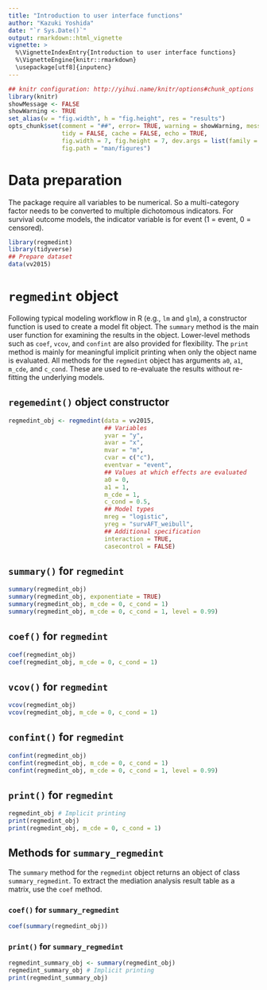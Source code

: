 ```yaml
---
title: "Introduction to user interface functions"
author: "Kazuki Yoshida"
date: "`r Sys.Date()`"
output: rmarkdown::html_vignette
vignette: >
  %\VignetteIndexEntry{Introduction to user interface functions}
  %\VignetteEngine{knitr::rmarkdown}
  \usepackage[utf8]{inputenc}
---
```


```r
## knitr configuration: http://yihui.name/knitr/options#chunk_options
library(knitr)
showMessage <- FALSE
showWarning <- TRUE
set_alias(w = "fig.width", h = "fig.height", res = "results")
opts_chunk$set(comment = "##", error= TRUE, warning = showWarning, message = showMessage,
               tidy = FALSE, cache = FALSE, echo = TRUE,
               fig.width = 7, fig.height = 7, dev.args = list(family = "sans"),
               fig.path = "man/figures")
```

# Data preparation
The package require all variables to be numerical. So a multi-category factor needs to be converted to multiple dichotomous indicators. For survival outcome models, the indicator variable is for event (1 = event, 0 = censored).

```r
library(regmedint)
library(tidyverse)
## Prepare dataset
data(vv2015)
```


# `regmedint` object
Following typical modeling workflow in R (e.g., `lm` and `glm`), a constructor function is used to create a model fit object. The `summary` method is the main user function for examining the results in the object. Lower-level methods such as `coef`, `vcov`, and `confint` are also provided for flexibility. The `print` method is mainly for meaningful implicit printing when only the object name is evaluated. All methods for the `regmedint` object has arguments `a0`, `a1`, `m_cde`, and `c_cond`. These are used to re-evaluate the results without re-fitting the underlying models.

## `regemedint()` object constructor
```r
regmedint_obj <- regmedint(data = vv2015,
                           ## Variables
                           yvar = "y",
                           avar = "x",
                           mvar = "m",
                           cvar = c("c"),
                           eventvar = "event",
                           ## Values at which effects are evaluated
                           a0 = 0,
                           a1 = 1,
                           m_cde = 1,
                           c_cond = 0.5,
                           ## Model types
                           mreg = "logistic",
                           yreg = "survAFT_weibull",
                           ## Additional specification
                           interaction = TRUE,
                           casecontrol = FALSE)
```
## `summary()` for `regmedint`
```r
summary(regmedint_obj)
summary(regmedint_obj, exponentiate = TRUE)
summary(regmedint_obj, m_cde = 0, c_cond = 1)
summary(regmedint_obj, m_cde = 0, c_cond = 1, level = 0.99)
```

## `coef()` for `regmedint`
```r
coef(regmedint_obj)
coef(regmedint_obj, m_cde = 0, c_cond = 1)
```

## `vcov()` for `regmedint`
```r
vcov(regmedint_obj)
vcov(regmedint_obj, m_cde = 0, c_cond = 1)
```

## `confint()` for `regmedint`
```r
confint(regmedint_obj)
confint(regmedint_obj, m_cde = 0, c_cond = 1)
confint(regmedint_obj, m_cde = 0, c_cond = 1, level = 0.99)
```

## `print()` for `regmedint`
```r
regmedint_obj # Implicit printing
print(regmedint_obj)
print(regmedint_obj, m_cde = 0, c_cond = 1)
```

## Methods for `summary_regmedint`
The `summary` method for the `regmedint` object returns an object of class `summary_regmedint`. To extract the mediation analysis result table as a matrix, use the `coef` method.

### `coef()` for `summary_regmedint`
```r
coef(summary(regmedint_obj))
```

### `print()` for `summary_regmedint`
```r
regmedint_summary_obj <- summary(regmedint_obj)
regmedint_summary_obj # Implicit printing
print(regmedint_summary_obj)
```
